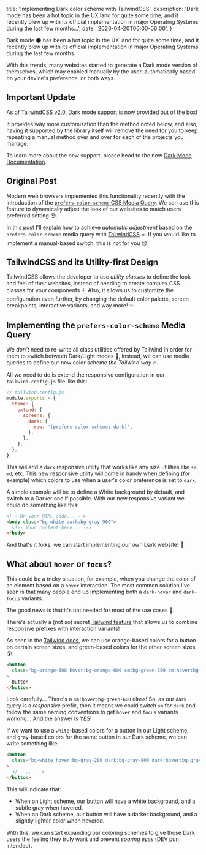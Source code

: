   title: 'Implementing Dark color scheme with TailwindCSS',
  description:
    'Dark mode has been a hot topic in the UX land for quite some time, and it recently blew up with its official implementation in major Operating Systems during the last few months...',
  date: '2020-04-20T00:00-06:00',
}

Dark mode :new_moon: has been a hot topic in the UX land for quite some time,
and it recently blew up with its official implementation in major Operating
Systems during the last few months.

<!--more-->

With this trends, many websites started to generate a Dark mode version of
themselves, which may enabled manually by the user, automatically based on your
device's preference, or both ways.

## Important Update

As of [TailwindCSS v2.0](https://blog.tailwindcss.com/tailwindcss-v2), Dark mode
support is now provided out of the box!

It provides way more customization than the method noted below, and also, having
it supported by the library itself will remove the need for you to keep
repeating a manual method over and over for each of the projects you manage.

To learn more about the new support, please head to the new
[Dark Mode Documentation](https://tailwindcss.com/docs/dark-mode).

## Original Post

Modern web browsers implemented this functionality recently with the
introduction of the
[`prefers-color-scheme` CSS Media Query](https://caniuse.com/#feat=prefers-color-scheme).
We can use this feature to dynamically adjust the look of our websites to match
users preferred setting :hushed:.

In this post I'll explain how to achieve _automatic adjustment_ based on the
`prefers-color-scheme` media query with [TailwindCSS](https://tailwindcss.com/)
:star:. If you would like to implement a manual-based switch, this is not for
you :cry:.

## TailwindCSS and its Utility-first Design

TailwindCSS allows the developer to use _utility classes_ to define the look and
feel of their websites, instead of needing to create complex CSS classes for
your components :zap:. Also, it allows us to customize the configuration even
further, by changing the default color palette, screen breakpoints, interactive
variants, and way more! :sparkles:

## Implementing the `prefers-color-scheme` Media Query

We _don't_ need to re-write all class utilities offered by Tailwind in order for
them to switch between Dark/Light modes :grimacing:, instead, we can use media
queries to define our new color scheme _the Tailwind way_ :fire:.

All we need to do is extend the responsive configuration in our
`tailwind.config.js` file like this:

```js
// tailwind.config.js
module.exports = {
  theme: {
    extend: {
      screens: {
        dark: {
          raw: '(prefers-color-scheme: dark)',
        },
      },
    },
  },
}
```

This will add a `dark` responsive utility that works like any size utilities
like `sm`, `md`, etc. This new responsive utility will come in handy when
defining (for example) which colors to use when a user's color preference is set
to `dark`.

A simple example will be to define a White background by default, and switch to
a Darker one if possible. With our new responsive variant we could do something
like this:

```html
<!-- On your HTML code... -->
<body class="bg-white dark:bg-gray-900">
  <!-- Your content here... -->
</body>
```

And that's it folks, we can start implementing our own Dark website! :tada:

## What about `hover` or `focus`?

This could be a tricky situation, for example, when you change the color of an
element based on a `hover` interaction. The most common solution I've seen is
that many people end up implementing both a `dark-hover` and `dark-focus`
variants.

The good news is that it's not needed for most of the use cases :monocle_face:.

There's actually a (not so) secret
[Tailwind feature](https://tailwindcss.com/docs/pseudo-class-variants#combining-with-responsive-prefixes)
that allows us to combine responsive prefixes with interaction variants!

As seen in the
[Tailwind docs](https://tailwindcss.com/docs/pseudo-class-variants#combining-with-responsive-prefixes),
we can use orange-based colors for a button on certain screen sizes, and
green-based colors for the other screen sizes :open_mouth::

```html
<button
  class="bg-orange-500 hover:bg-orange-600 sm:bg-green-500 sm:hover:bg-green-600 md:bg-red-500 md:hover:bg-red-600 lg:bg-indigo-500 lg:hover:bg-indigo-600 xl:bg-pink-500 xl:hover:bg-pink-600"
>
  Button
</button>
```

Look carefully... There's a `sm:hover:bg-green-600` class! So, as our `dark`
query is a _responsive_ prefix, then it means we could switch `sm` for `dark`
and follow the same naming conventions to get `hover` and `focus` variants
working... And the answer is _YES_!

If we want to use a `white`-based colors for a button in our Light scheme, and
`gray`-based colors for the same button in our Dark scheme, we can write
something like:

```html
<button
  class="bg-white hover:bg-gray-200 dark:bg-gray-800 dark:hover:bg-gray-700"
>
  <!-- ... -->
</button>
```

This will indicate that:

- When on Light scheme, our button will have a white background, and a subtle
  gray when hovered.
- When on Dark scheme, our button will have a darker background, and a slightly
  lighter color when hovered.

With this, we can start expanding our coloring schemes to give those Dark users
the feeling they truly want and prevent _soaring eyes_ (DEV pun intended).

